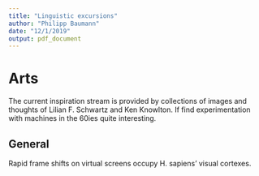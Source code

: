 ```yaml
---
title: "Linguistic excursions"
author: "Philipp Baumann"
date: "12/1/2019"
output: pdf_document
---
```


# Arts

The current inspiration stream is provided by collections of images and thoughts of Lilian F. Schwartz and Ken Knowlton. If find experimentation with machines in the 60ies quite interesting.

## General

Rapid frame shifts on virtual screens occupy H. sapiens' visual cortexes.